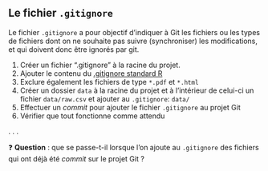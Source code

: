 :::{.callout-tip collapse="true" icon=false}
## Le fichier `.gitignore`

::: {.incremental}
Le fichier `.gitignore` a pour objectif d'indiquer à Git les fichiers ou les types de fichiers dont on ne souhaite pas suivre (synchroniser) les modifications, et qui doivent donc être ignorés par git.

1. Créer un fichier ".gitignore" à la racine du projet.
2. Ajouter le contenu du [.gitignore standard R](https://github.com/github/gitignore/blob/main/R.gitignore)
3. Exclure également les fichiers de type `*.pdf` et `*.html`
4. Créer un dossier `data` à la racine du projet et à l'intérieur de celui-ci un fichier `data/raw.csv` et ajouter au `.gitignore`: `data/`
5. Effectuer un *commit* pour ajouter le fichier `.gitignore` au projet Git
6. Vérifier que tout fonctionne comme attendu
:::

:::

. . .

❓ **Question** : que se passe-t-il lorsque l'on ajoute au `.gitignore` des fichiers qui ont déjà été *commit* sur le projet Git ?
